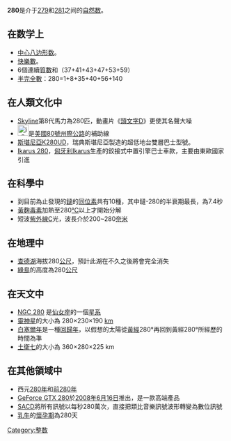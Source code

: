 {{Unreferenced|time=2020-12-10T19:52:38+00:00}}
{{noteTA|G1=Math}}
{{整数
| 质因数分解 = <math>2^3 \times 5 \times 7</math>
| 罗马数字 =CCLXXX
}}
'''280'''是介于[[279|279]]和[[281|281]]之间的[[自然数|自然数]]。

== 在数学上 ==
{{數字性質|use math=yes}}
*[[中心八边形数|中心八边形数]]。
*[[快樂數|快樂數]]。
*6個連續[[質數|質數]]和（37+41+43+47+53+59）
*[[半完全數|半完全數]]：280=1+8+35+40+56+140

== 在人類文化中 ==
*[[日產Skyline|Skyline]]第8代馬力為280匹，動畫片《[[頭文字D|頭文字D]]》更使其名聲大噪
*[[File:i-280.svg|25px]]是[[美國|美國]][[80號州際公路|80號州際公路]]的補助線
* [[斯堪尼亞K280UD|斯堪尼亞K280UD]]，瑞典斯堪尼亞製造的超低地台雙層巴士型號。
*[[伊凱洛斯280|Ikarus 280]]，[[匈牙利|匈牙利]][[伊凱洛斯巴士|Ikarus]]生產的鉸接式中置引擎巴士車款，主要由東歐國家引進

== 在科學中 ==
*到目前為止發現的[[鐽|鐽]]的[[同位素|同位素]]共有10種，其中鐽-280的半衰期最長，為7.4秒
*[[黃麴毒素|黃麴毒素]]加熱至280[[℃|℃]]以上才開始分解
*短波[[紫外線|紫外線]]C光，波長介於200~280[[奈米|奈米]]

== 在地理中 ==
*[[查德湖|查德湖]]海拔280[[公尺|公尺]]，預計此湖在不久之後將會完全消失
*[[綠島|綠島]]的高度為280[[公尺|公尺]]

== 在天文中 ==
*[[NGC_280|NGC 280]] 是[[仙女座|仙女座]]的一個[[星系|星系]]
*[[靈神星|靈神星]]的大小為 280×230×190 [[km|km]]
*[[白塞爾年|白塞爾年]]是一種[[回歸年|回歸年]]，以假想的太陽從[[黃經|黃經]]280°再回到黃經280°所經歷的時間為準
*[[土衛七|土衛七]]的大小為 360×280×225 km

== 在其他領域中 ==
*西元[[280年|280年]]和[[前280年|前280年]]
*[[GeForce_200|GeForce GTX 280]]於[[2008年|2008年]][[6月16日|6月16日]]推出，是一款高端產品
*[[SACD|SACD]]將所有訊號以每秒280萬次，直接把類比音樂訊號波形轉變為數位訊號
*[[乳牛|乳牛]]的[[懷孕期|懷孕期]]為280天

[[Category:整数|Category:整数]]